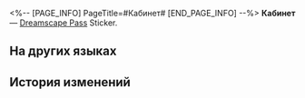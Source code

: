 <%-- [PAGE_INFO]
PageTitle=#Кабинет#
[END_PAGE_INFO] --%>
{{Предмет Инфобокс
|id          = 223352
|Изображение = Dreamscape Pass Sticker Кабинет.png
|Тип         = Dreamscape Pass Sticker
|Тип2        = Чьё-то прошлое Stickers
|Инвентарь   = 
|Редкость    = 4
|Эффект      = 
|Описание    = Пронумерованные наклейки, используемые для украшения дневника сновидений. Бывают самыми разными.
|Источник1   = [[Обнаружьте спокойный читальный зал в Мире грёз]]
}}
{{Описание|Отголосок прошлого, наполненный теплом и надеждой.}}
'''Кабинет''' — [[Dreamscape Pass]] Sticker.

==На других языках==
{{На других языках
|en   = Study
|zhs  = 书房
|zht  = 書房
|ja   = 書斎
|ko   = 서재
|es   = Estudio
|fr   = Étude
|ru   = Кабинет
|th   = ห้องหนังสือ
|vi   = Phòng Sách
|de   = Arbeitszimmer
|id   = Ruang Belajar
|pt   = Estudo
}}

==История изменений==
{{История изменений|3.5}}